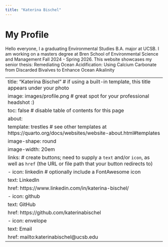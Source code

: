 ```yaml
---
title: "Katerina Bischel"
---
```




<style>
.profile-section {
    display: flex;
    align-items: center;
    margin-top: 20px;
}

.profile-section img {
    margin-right: 20px;
    border-radius: 10px; /* Optional: rounds the corners of the image */
}

.bio p {
    margin: 0;
}
</style>

# My Profile

Hello everyone, I a graduating Environmental Studies B.A. major at UCSB. I am working on a masters degree at Bren School of Environmental Science and Management Fall 2024 - Spring 2026. This website showcases my senior thesis: Remediating Ocean Acidification: Using Calcium Carbonate from Discarded Bivalves to Enhance Ocean Alkalinity

---
title: "Katerina Bischel" # if using a built-in template, this title appears under your photo
image: images/profile.png # great spot for your professional headshot :) 
toc: false # disable table of contents for this page
about: 
  template: trestles # see other templates at https://quarto.org/docs/websites/website-about.html#templates
  image-shape: round
  image-width: 20em
  links: # create buttons; need to supply a `text` and/or `icon`, as well as `href` (the URL or file path that your button redirects to)
    - icon: linkedin # optionally include a FontAwesome icon
      text: LinkedIn
      href: https://www.linkedin.com/in/katerina-bischel/
    - icon: github
      text: GitHub
      href: https://github.com/katerinabischel
    - icon: envelope
      text: Email
      href: mailto:katerinabischel@ucsb.edu
---
        
       
